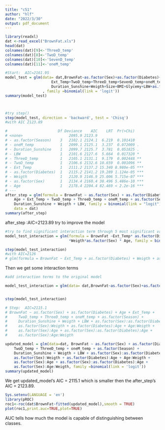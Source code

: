 ---
title: "c51"
author: "hlf"
date: "2022/3/30"
output: pdf_document
---

```{r}

library(readxl)
dat <-read_excel("BrownFat.xls")
head(dat)
colnames(dat)[9]<-'ThreeD_temp'
colnames(dat)[8]<-'TwoD_temp'
colnames(dat)[10]<-'SevenD_temp'
colnames(dat)[11]<-'oneM_temp'
```



```{r}
#Start:  AIC=2161.95
model_test = glm(data= dat,BrownFat~as.factor(Sex)+as.factor(Diabetes)+Age+Day+Month+
                     Ext_Temp+TwoD_temp+ThreeD_temp+SevenD_temp+oneM_temp+as.factor(Season)+
                     Duration_Sunshine+Weigth+Size+BMI+Glycemy+LBW+as.factor(Cancer_Status)+as.factor(Cancer_Type)
                 , family =binomial(link = 'logit'))
summary(model_test)



#try step()
step(model_test, direction = 'backward', test = 'Chisq')
#with AIC 2123.89

#                       Df Deviance    AIC    LRT  Pr(>Chi)    
# <none>                     2095.9 2123.9                     
# - as.factor(Season)    3   2102.1 2124.1  6.219  0.101418    
# - oneM_temp            1   2099.1 2125.1  3.237  0.072009 .  
# - Duration_Sunshine    1   2099.7 2125.7  3.781  0.051825 .  
# - LBW                  1   2101.6 2127.6  5.664  0.017320 *  
# - ThreeD_temp          1   2105.1 2131.1  9.179  0.002448 ** 
# - TwoD_temp            1   2106.6 2132.6 10.659  0.001096 ** 
# - Ext_Temp             1   2111.2 2137.2 15.340 8.980e-05 ***
# - as.factor(Diabetes)  1   2115.2 2141.2 19.289 1.124e-05 ***
# - Weigth               1   2120.9 2146.9 25.006 5.715e-07 ***
# - as.factor(Sex)       1   2134.4 2160.4 38.496 5.486e-10 ***
# - Age                  1   2178.4 2204.4 82.469 < 2.2e-16 ***
# ---
after_step = glm(formula = BrownFat ~ as.factor(Sex) + as.factor(Diabetes) + 
    Age + Ext_Temp + TwoD_temp + ThreeD_temp + oneM_temp + as.factor(Season) + 
    Duration_Sunshine + Weigth + LBW, family = binomial(link = "logit"), 
    data = dat)
summary(after_step)
```


after_step :AIC=2123.89
try to improve the model


```{r}

#try to find significant interaction term through 5 most significant variable
model_test_interaction = glm(formula = BrownFat ~Ext_Temp* as.factor(Diabetes) 
                             *Weigth*as.factor(Sex) * Age, family = binomial(link = "logit"), data = dat)

step(model_test_interaction)
#with AIC=2126
# glm(formula = BrownFat ~ Ext_Temp + as.factor(Diabetes) + Weigth + as.factor(Sex)+ Age + as.factor(Diabetes):as.factor(Sex) + Weigth:as.factor(Sex) + as.factor(Diabetes):Age + Weigth:Age + as.factor(Sex):Age + as.factor(Diabetes):as.factor(Sex):Age + Weigth:as.factor(Sex):Age, family = binomial(link = "logit"), data = dat)

```

Then we get some interaction terms

```{r}
#add interaction terms to the original model

model_test_interaction = glm(data= dat,BrownFat~as.factor(Sex)+as.factor(Diabetes)+Age+Day+Month+Ext_Temp+TwoD_temp+ThreeD_temp+SevenD_temp+oneM_temp+as.factor(Season)+Duration_Sunshine+Weigth+Size+BMI+Glycemy+LBW+as.factor(Cancer_Status)+as.factor(Cancer_Type)+ as.factor(Diabetes):as.factor(Sex) + Weigth:as.factor(Sex) + as.factor(Diabetes):Age + Weigth:Age + as.factor(Sex):Age + as.factor(Diabetes):as.factor(Sex):Age + Weigth:as.factor(Sex):Age, family =binomial(link = 'logit'))


step(model_test_interaction)

# Step:  AIC=2115.1
# BrownFat ~ as.factor(Sex) + as.factor(Diabetes) + Age + Ext_Temp +
#     TwoD_temp + ThreeD_temp + oneM_temp + as.factor(Season) +
#     Duration_Sunshine + Weigth + LBW + as.factor(Sex):as.factor(Diabetes) +
#     as.factor(Sex):Weigth + as.factor(Diabetes):Age + Age:Weigth +
#     as.factor(Sex):Age + as.factor(Sex):as.factor(Diabetes):Age +
#     as.factor(Sex):Age:Weigth

updated_model = glm(data=dat, BrownFat ~ as.factor(Sex) + as.factor(Diabetes) + Age + Ext_Temp +
    TwoD_temp + ThreeD_temp + oneM_temp + as.factor(Season) +
    Duration_Sunshine + Weigth + LBW + as.factor(Sex):as.factor(Diabetes) +
    as.factor(Sex):Weigth + as.factor(Diabetes):Age + Age:Weigth +
    as.factor(Sex):Age + as.factor(Sex):as.factor(Diabetes):Age +
    as.factor(Sex):Age:Weigth, family =binomial(link = 'logit'))
summary(updated_model)
```

We get updated_model's AIC = 2115.1 which is smaller then the after_step's AIC = 2123.89.




```{r warning=FALSE}
Sys.setenv(LANGUAGE = 'en')
library(pROC)
roc1<-roc(dat$BrownFat~fitted(updated_model),smooth = TRUE)
plot(roc1,print.auc=TRUE,plot=TRUE)
```

AUC tells how much the model is capable of distinguishing between classes.

